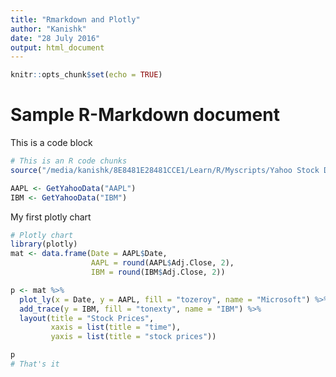```yaml
---
title: "Rmarkdown and Plotly"
author: "Kanishk"
date: "28 July 2016"
output: html_document
---
```


```r
knitr::opts_chunk$set(echo = TRUE)
```
# Sample R-Markdown document
This is a code block
```R
# This is an R code chunks
source("/media/kanishk/8E8481E28481CCE1/Learn/R/Myscripts/Yahoo Stock Data Pull.R")

AAPL <- GetYahooData("AAPL")
IBM <- GetYahooData("IBM")
```
My first plotly chart
```r
# Plotly chart
library(plotly)
mat <- data.frame(Date = AAPL$Date,
                  AAPL = round(AAPL$Adj.Close, 2),
                  IBM = round(IBM$Adj.Close, 2))

p <- mat %>% 
  plot_ly(x = Date, y = AAPL, fill = "tozeroy", name = "Microsoft") %>%
  add_trace(y = IBM, fill = "tonexty", name = "IBM") %>%
  layout(title = "Stock Prices",
         xaxis = list(title = "time"),
         yaxis = list(title = "stock prices"))

p 
# That's it
```